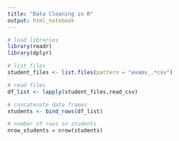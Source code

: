 ```yaml
---
title: "Data Cleaning in R"
output: html_notebook
---
```


```r
# load libraries
library(readr)
library(dplyr)
```

```r
# list files
student_files <- list.files(pattern = "exams_.*csv")
```

```r
# read files
df_list <- lapply(student_files,read_csv)
```

```r
# concatenate data frames
students <- bind_rows(df_list)
```

```r
# number of rows in students
nrow_students = nrow(students)
```
